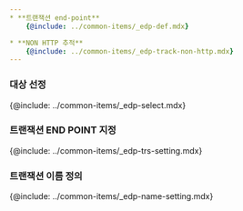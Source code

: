 ```yaml
---
* **트랜잭션 end-point**  
    {@include: ../common-items/_edp-def.mdx} 

* **NON HTTP 추적**  
    {@include: ../common-items/_edp-track-non-http.mdx} 
---
```


### 대상 선정

{@include: ../common-items/_edp-select.mdx} 

### 트랜잭션 END POINT 지정

{@include: ../common-items/_edp-trs-setting.mdx}

### 트랜잭션 이름 정의

{@include: ../common-items/_edp-name-setting.mdx}
 
<!--
### 플러그인 사용

{@include: ../common-items/_edp-plugin.mdx}
-->
